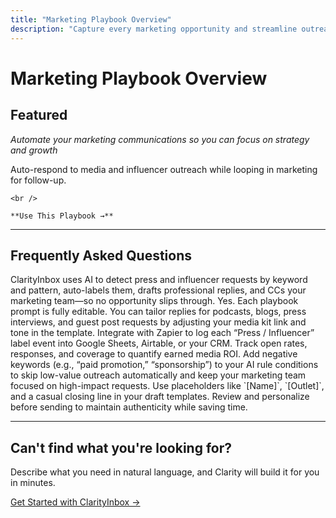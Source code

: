 ```yaml
---
title: "Marketing Playbook Overview"
description: "Capture every marketing opportunity and streamline outreach with AI-powered workflows."
---
```


# Marketing Playbook Overview

## Featured

_Automate your marketing communications so you can focus on strategy and growth_

<CardGroup cols={2}>
  <Card title="🎤 Influencer/Press Request" icon="megaphone" href="/playbooks/marketing/pr">
    Auto-respond to media and influencer outreach while looping in marketing for follow-up.

    <br />

    **Use This Playbook →**
  </Card>
</CardGroup>

---

## Frequently Asked Questions

<Accordion title="How do I ensure I never miss a media or influencer outreach?">
  ClarityInbox uses AI to detect press and influencer requests by keyword and pattern, auto-labels them, drafts professional replies, and CCs your marketing team—so no opportunity slips through.
</Accordion>

<Accordion title="Can I customize responses for different media types?">
  Yes. Each playbook prompt is fully editable. You can tailor replies for podcasts, blogs, press interviews, and guest post requests by adjusting your media kit link and tone in the template.
</Accordion>

<Accordion title="How do I track and measure PR outreach effectiveness?">
  Integrate with Zapier to log each “Press / Influencer” label event into Google Sheets, Airtable, or your CRM. Track open rates, responses, and coverage to quantify earned media ROI.
</Accordion>

<Accordion title="What if I receive irrelevant or spam media pitches?">
  Add negative keywords (e.g., “paid promotion,” “sponsorship”) to your AI rule conditions to skip low-value outreach automatically and keep your marketing team focused on high-impact requests.
</Accordion>

<Accordion title="How can I automate follow-ups without sounding robotic?">
  Use placeholders like `[Name]`, `[Outlet]`, and a casual closing line in your draft templates. Review and personalize before sending to maintain authenticity while saving time.
</Accordion>

---

## Can't find what you're looking for? 

Describe what you need in natural language, and Clarity will build it for you in minutes.

[Get Started with ClarityInbox →](https://clarityinbox.com/dashboard)